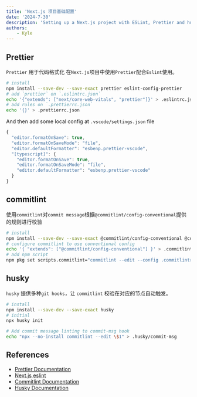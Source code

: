 ```yaml
---
title: 'Next.js 项目基础配置'
date: '2024-7-30'
description: 'Setting up a Next.js project with ESLint, Prettier and husky.'
authors:
    - Kyle
---
```


## Prettier

`Prettier` 用于代码格式化
在`Next.js`项目中使用`Prettier`配合`Eslint`使用。

```bash
# install
npm install --save-dev --save-exact prettier eslint-config-prettier
# add `prettier` on `.eslintrc.json`
echo '{"extends": ["next/core-web-vitals", "prettier"]}' > .eslintrc.json
# add rules on `.prettierrc.json`
echo '{}' > .prettierrc.json
```

And then add some local config at `.vscode/settings.json` file

```js
{
  "editor.formatOnSave": true,
  "editor.formatOnSaveMode": "file",
  "editor.defaultFormatter": "esbenp.prettier-vscode",
  "[typescript]": {
    "editor.formatOnSave": true,
    "editor.formatOnSaveMode": "file",
    "editor.defaultFormatter": "esbenp.prettier-vscode"
  }
}
```

## commitlint

使用`commitlint`对`commit message`根据`@commitlint/config-conventional`提供的规则进行校验

```bash
# install
npm install --save-dev --save-exact @commitlint/config-conventional @commitlint/cli
# configure commitlint to use conventional config
echo '{ "extends": ["@commitlint/config-conventional"] }' > .commitlintrc.json
# add npm script
npm pkg set scripts.commitlint="commitlint --edit --config .commitlintrc.json -e -V"
```

## husky

`husky` 提供多种`git hooks`，让 `commitlint` 校验在对应的节点自动触发。

```bash
# install
npm install --save-dev --save-exact husky
# initial
npx husky init

# Add commit message linting to commit-msg hook
echo "npx --no-install commitlint --edit \$1" > .husky/commit-msg
```

## References

-   [Prettier Documentation](https://prettier.io/docs/en/install)
-   [Next.js eslint](https://nextjs.org/docs/app/api-reference/next-config-js/eslint)
-   [Commitlint Documentation](https://commitlint.js.org/)
-   [Husky Documentation](https://typicode.github.io/husky/)
